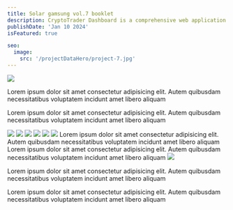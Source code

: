 ```yaml
---
title: Solar gamsung vol.7 booklet
description: CryptoTrader Dashboard is a comprehensive web application designed to empower cryptocurrency enthusiasts with tools to manage and optimize their digital asset portfolios.
publishDate: 'Jan 10 2024'
isFeatured: true

seo:
  image:
    src: '/projectDataHero/project-7.jpg'
---
```




<ImageLeftTextRight>
  <img src="/projectDataHero/project-7.jpg" slot="content-image"/>
  <div slot="content-text">
    <p>
      Lorem ipsum dolor sit amet consectetur adipisicing elit. 
      Autem quibusdam necessitatibus voluptatem incidunt amet libero aliquam 
    </p>
    <p>
      Lorem ipsum dolor sit amet consectetur adipisicing elit. 
      Autem quibusdam necessitatibus voluptatem incidunt amet libero aliquam 
    </p>
  </div>
</ImageLeftTextRight>
<ImageGrid>
    <img src="/projectDataHero/project-7.jpg" />
    <img src="/projectDataHero/project-7.jpg" />
    <img src="/projectDataHero/project-7.jpg" />
    <img src="/projectDataHero/project-7.jpg" />
    <img src="/projectDataHero/project-7.jpg" />
    <img src="/projectDataHero/project-7.jpg" />
</ImageGrid>
Lorem ipsum dolor sit amet consectetur adipisicing elit. 
Autem quibusdam necessitatibus voluptatem incidunt amet libero aliquam  
Lorem ipsum dolor sit amet consectetur adipisicing elit. 
Autem quibusdam necessitatibus voluptatem incidunt amet libero aliquam 
<ImageRightTextLeft>
 <img src="/projectDataHero/project-7.jpg" slot="content-image"/>
  <div slot="content-text">
    <p>
      Lorem ipsum dolor sit amet consectetur adipisicing elit. 
      Autem quibusdam necessitatibus voluptatem incidunt amet libero aliquam 
    </p>
    <p>
      Lorem ipsum dolor sit amet consectetur adipisicing elit. 
      Autem quibusdam necessitatibus voluptatem incidunt amet libero aliquam 
    </p>
  </div>
</ImageRightTextLeft>